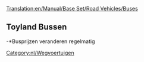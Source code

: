 [[Translation:en/Manual/Base Set/Road Vehicles/Buses]]

{{nl/Wegvoertuig|name     = MPS Regal Bus
  |img      = Bus-MPS Regal.png
  |price    = £4.920 (€9.840)
  |speed    = 56 km/h (35 mph)
  |annual   = £426 (€852)
  |designed = 1930
  |life     = 12
  |capacity = 31 passagiers
}}
{{nl/Wegvoertuig|name     = Hereford Leopard Bus
  |img      = Bus-Hereford Leopard.png
  |price    = £5.740 (€11.480) 
  |speed    = 88 km/h (55 mph)
  |annual   = £600 (€1.200)
  |designed = 1964
  |life     = 15
  |capacity = 35 passagiers
}}
{{nl/Wegvoertuig|name     = Foster Bus
  |img      = Bus-foster.png
  |price    = £6.150 (€12.300) 
  |speed    = 112 km/h (70 mph)
  |annual   = £834 (€1.668)
  |designed = 1986
  |life     = 15
  |capacity = 37 passagiers
}}
{{nl/Wegvoertuig|name     = Foster MkII Superbus
  |img      = Bus-Foster MkII Superbus.png
  |price    = £6.560 (€13.120) 
  |speed    = 127 km/h (79 mph)
  |annual   = £1.125 (€2.250)
  |designed = 2008
  |life     = 15
  |capacity = 40 passagiers
}}

==Toyland Bussen==
{{nl/Wegvoertuig|name     = Ploddyphut MkI Bus
  |img      = Ploddyphut_MkI_Bus.png
  |price    = *£4.920 
  |speed    = 56 km/h 
  |annual   = £426 
  |designed = 1945
  |life     = 15
  |capacity = 30 passagiers
}}
{{nl/Wegvoertuig|name     = Ploddyphut MkII Bus
  |img      = Ploddyphut_MkII_Bus.png
  |price    = *£5.740 
  |speed    = 96 km/h 
  |annual   = £804 
  |designed = 1972
  |life     = 15
  |capacity = 35 passagiers
}}
{{nl/Wegvoertuig|name     = Ploddyphut MkIII Bus
  |img      = Ploddyphut_MkIII_Bus.png
  |price    = *£6.560
  |speed    = 120 km/h 
  |annual   = £1.125 
  |designed = 2010
  |life     = 15
  |capacity = 38 passagiers
}}
-*Busprijzen veranderen regelmatig

[[Category:nl/Wegvoertuigen]]